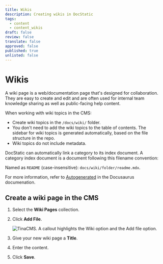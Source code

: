 ```yaml
---
title: Wikis
description: Creating wikis in DocStatic
tags:
  - content
  - content_wikis
draft: false
review: false
translate: false
approved: false
published: true
unlisted: false
---
```


# Wikis

A wiki page is a web/documentation page that's designed for collaboration. They are easy to create and edit and are often used for internal team knowledge sharing as well as public-facing help content.

When working with wiki topics in the CMS:

* Create wiki topics in the `/docs/wiki/` folder.
* You don't need to add the wiki topics to the table of contents. The sidebar for wiki topics is generated automatically, based on the file structure in the repo.
* Wiki topics do not include metadata.

DocStatic can automatically link a category to its index document. A category index document is a document following this filename convention:

Named as `README` (case-insensitive): `docs/wiki/folder/readme.mdx`.

For more information, refer to [Autogenerated](https://docusaurus.io/docs/sidebar/autogenerated#autogenerated-sidebar-metadata) in the Docusaurus documenation.

## Create a wiki page in the CMS

1. Select the **Wiki Pages** collection.
2. Click **Add File**.

   ![TinaCMS. A callout highlights the Wiki option and the Add file option.](/img/docs/wiki-pages-add-wiki.webp)
3. Give your new wiki page a **Title**.
4. Enter the content.
5. Click **Save**.

<Figure img="/img/docs/wiki-pages-add-wiki.png" caption="TinaCMS. A callout highlights the Wiki option and the Add file option." />
